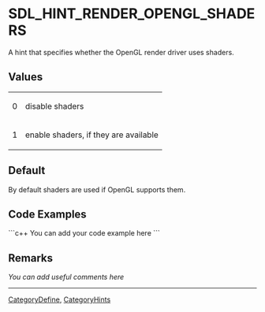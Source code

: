 
= SDL_HINT_RENDER_OPENGL_SHADERS =
A hint that specifies whether the OpenGL render driver uses shaders.


== Values ==
{|
|0
|disable shaders
|-
|1
|enable shaders, if they are available
|}

== Default ==
By default shaders are used if OpenGL supports them.

== Code Examples ==
```c++
You can add your code example here
```

== Remarks ==
''You can add useful comments here''

----
[[CategoryDefine]], [[CategoryHints]]
